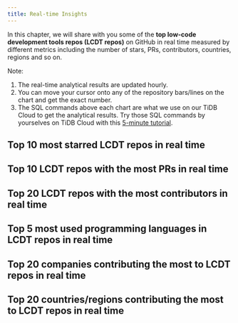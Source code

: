 ```yaml
---
title: Real-time Insights
---
```


In this chapter, we will share with you some of the **top low-code development tools repos (LCDT repos)** on GitHub in real time measured by different metrics including the number of stars, PRs, contributors, countries, regions and so on. 

Note: 
1. The real-time analytical results are updated hourly. 
2. You can move your cursor onto any of the repository bars/lines on the chart and get the exact number. 
3. The SQL commands above each chart are what we use on our TiDB Cloud to get the analytical results. Try those SQL commands by yourselves on TiDB Cloud with this [5-minute tutorial](/blog/try-it-yourself/).

## Top 10 most starred LCDT repos in real time  

<CommonChart repo='nocode_repos' chart='barchart' n={10} category='rt-top10-by-stars' categoryIndex='repo_name' valueIndex='num' formatSql={false} />


## Top 10 LCDT repos with the most PRs in real time 

<CommonChart repo='nocode_repos' chart='barchart' n={10} category='rt-top10-by-prs' categoryIndex='repo_name' valueIndex='num' formatSql={false} />

## Top 20 LCDT repos with the most contributors in real time

<CommonChart repo='nocode_repos' chart='barchart' n={20} category='rt-top20-by-developers' categoryIndex='repo_name' valueIndex='num' formatSql={false} />


## Top 5 most used programming languages in LCDT repos in real time

<CommonChart repo='nocode_repos' chart='barchart' n={5} category='rt-top5-languages' categoryIndex='language' valueIndex='num' formatSql={false} />


## Top 20 companies contributing the most to LCDT repos in real time


<CommonChart repo='nocode_repos' chart='barchart' n={20} category='rt-top20-companies' categoryIndex='company' valueIndex='num' formatSql={false} />


## Top 20 countries/regions contributing the most to LCDT repos in real time

<CommonChart repo='nocode_repos' chart='barchart' n={20} category='rt-top20-countries' categoryIndex='country' valueIndex='num' formatSql={false} />
